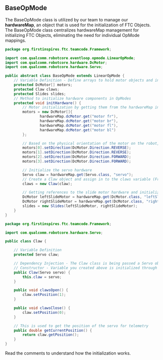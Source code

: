 ## BaseOpMode

The BaseOpMode class is utilized by our team to manage our **hardwareMap**, an object that is used for the initialization of FTC Objects. The BaseOpMode class centralizes hardwareMap management for initializing FTC Objects, eliminating the need for individual OpMode mappings.

```java filename="BaseOpMode class"
package org.firstinspires.ftc.teamcode.Framework;

import com.qualcomm.robotcore.eventloop.opmode.LinearOpMode;
import com.qualcomm.robotcore.hardware.DcMotor;
import com.qualcomm.robotcore.hardware.Servo;

public abstract class BaseOpMode extends LinearOpMode {
    // Variable Definition - Define arrays to hold motor objects and instances of Claw and Slides classes
    protected DcMotor[] motors;
    protected Claw claws;
    protected Slides slides;
    // Method to initialize hardware components in OpModes
    protected void initHardware() {
        // Motor initialization by getting them from the hardwareMap in array
        motors = new DcMotor[]{
                hardwareMap.dcMotor.get("motor fr"),
                hardwareMap.dcMotor.get("motor br"),
                hardwareMap.dcMotor.get("motor fl"),
                hardwareMap.dcMotor.get("motor bl")
        };

        // Based on the physical orientation of the motor on the robot, it sets the desired direction of the motor
        motors[0].setDirection(DcMotor.Direction.REVERSE);
        motors[1].setDirection(DcMotor.Direction.REVERSE);
        motors[2].setDirection(DcMotor.Direction.FORWARD);
        motors[3].setDirection(DcMotor.Direction.FORWARD);

        // Initialize the servo hardware
        Servo claw = hardwareMap.get(Servo.class, "servo");
        // Create a Claw object and assign in to the claws variable (From the constructor inside the Claw class)
        claws = new Claw(claw);

        // Getting references to the slide motor hardware and initializing Slides object with them
        DcMotor leftSlideMotor = hardwareMap.get(DcMotor.class, "leftSlideMotor");
        DcMotor rightSlideMotor = hardwareMap.get(DcMotor.class, "rightSlideMotor");
        slides = new Slides(leftSlideMotor, rightSlideMotor);
    }
}
```

```java filename="Claw class"
package org.firstinspires.ftc.teamcode.Framework;

import com.qualcomm.robotcore.hardware.Servo;

public class Claw {

    // Variable Definition
    protected Servo claw;

    // Dependency Injection - The Claw class is being passed a Servo object as a dependency through its constructor
    // Constructor - Variable you created above is initialized through the constructor
    public Claw(Servo servo) {
        this.claw = servo;
    }

    public void clawsOpen() {
        claw.setPosition(1);
    }

    public void clawsClose() {
        claw.setPosition(0);
    }

    // This is used to get the position of the servo for telemetry
    public double getCurrentPosition() {
        return claw.getPosition();
    }
}
```

Read the comments to understand how the initialization works.
